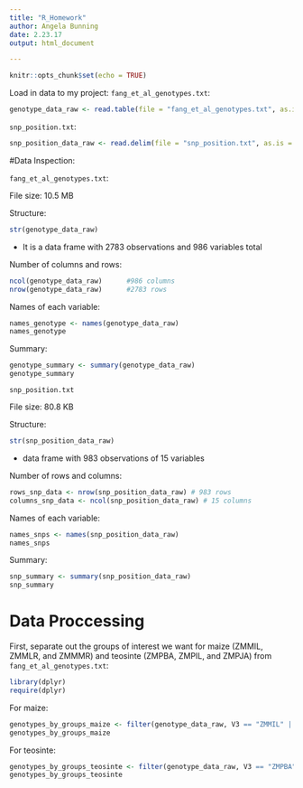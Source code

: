 ```yaml
---
title: "R_Homework"
author: Angela Bunning
date: 2.23.17
output: html_document

---
```


```r
knitr::opts_chunk$set(echo = TRUE)
```

Load in data to my project: 
`fang_et_al_genotypes.txt`:
```r
genotype_data_raw <- read.table(file = "fang_et_al_genotypes.txt", as.is = TRUE)
```

`snp_position.txt`:
```r
snp_position_data_raw <- read.delim(file = "snp_position.txt", as.is = TRUE)
```

#Data Inspection:

`fang_et_al_genotypes.txt`:  

File size: 10.5 MB

Structure:
```r
str(genotype_data_raw)
```

* It is a data frame with 2783 observations and 986 variables total


Number of columns and rows:
```r
ncol(genotype_data_raw)      #986 columns
nrow(genotype_data_raw)      #2783 rows
```

Names of each variable:
```r
names_genotype <- names(genotype_data_raw)
names_genotype
```

Summary:
```r
genotype_summary <- summary(genotype_data_raw)
genotype_summary
```

`snp_position.txt`

File size: 80.8 KB

Structure: 
```r
str(snp_position_data_raw)
```

* data frame with 983 observations of 15 variables 

Number of rows and columns: 
```r
rows_snp_data <- nrow(snp_position_data_raw) # 983 rows
columns_snp_data <- ncol(snp_position_data_raw) # 15 columns 
```

Names of each variable:
```r
names_snps <- names(snp_position_data_raw)
names_snps
```

Summary:
```r
snp_summary <- summary(snp_position_data_raw)
snp_summary
```

# Data Proccessing 

First, separate out the groups of interest we want for maize (ZMMIL, ZMMLR, and ZMMMR) and teosinte (ZMPBA, ZMPIL, and ZMPJA) from `fang_et_al_genotypes.txt`:

```r
library(dplyr)
require(dplyr)
```

For maize:
```r
genotypes_by_groups_maize <- filter(genotype_data_raw, V3 == "ZMMIL" | V3 == "ZMMLR" | V3 == "ZMMMR")
genotypes_by_groups_maize
```

For teosinte: 
```r
genotypes_by_groups_teosinte <- filter(genotype_data_raw, V3 == "ZMPBA" | V3 == "ZMPIL" | V3 == "ZMPJA")
genotypes_by_groups_teosinte
```




